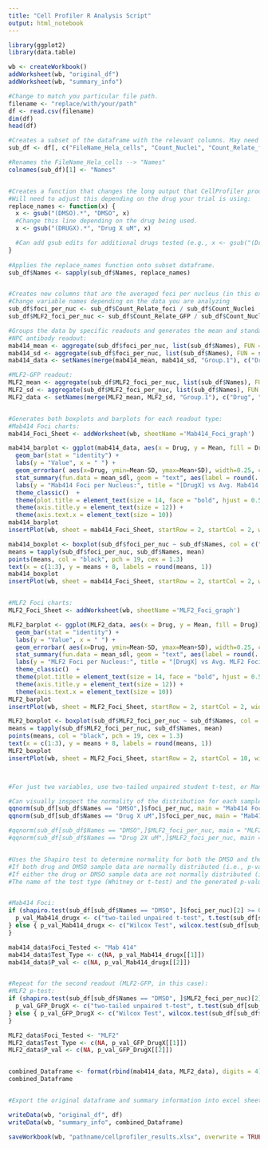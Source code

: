---
title: "Cell Profiler R Analysis Script"
output: html_notebook
---


```{r}
library(ggplot2)
library(data.table)

wb <- createWorkbook()
addWorksheet(wb, "original_df")
addWorksheet(wb, "summary_info")

#Change to match you particular file path.
filename <- "replace/with/your/path"
df <- read.csv(filename)
dim(df)
head(df)

#Creates a subset of the dataframe with the relevant columns. May need to adjust if your analysis pipeline is different.
sub_df <- df[, c("FileName_Hela_cells", "Count_Nuclei", "Count_Relate_foci", "Count_Relate_GFP")]

#Renames the FileName_Hela_cells --> "Names"
colnames(sub_df)[1] <- "Names"


#Creates a function that changes the long output that CellProfiler produces (i.e., DrugX_1_2_(c1+c2+c3).TIF) to condensed name (i.e., DrugX 100 uM)
#Will need to adjust this depending on the drug your trial is using:
replace_names <- function(x) {
  x <- gsub("(DMSO).*", "DMSO", x)
  #Change this line depending on the drug being used.
  x <- gsub("(DRUGX).*", "Drug X uM", x)

  #Can add gsub edits for additional drugs tested (e.g., x <- gsub("(Drug2X).*", "Drug2X uM", x))
}
  
#Applies the replace_names function onto subset dataframe.
sub_df$Names <- sapply(sub_df$Names, replace_names)


#Creates new columns that are the averaged foci per nucleus (in this example we are looking for 2 different types of foci)
#Change variable names depending on the data you are analyzing
sub_df$foci_per_nuc <- sub_df$Count_Relate_foci / sub_df$Count_Nuclei
sub_df$MLF2_foci_per_nuc <- sub_df$Count_Relate_GFP / sub_df$Count_Nuclei

#Groups the data by specific readouts and generates the mean and standard deviation of each group (Repeat for each readout):
#NPC antibody readout:
mab414_mean <- aggregate(sub_df$foci_per_nuc, list(sub_df$Names), FUN = mean)
mab414_sd <- aggregate(sub_df$foci_per_nuc, list(sub_df$Names), FUN = sd)
mab414_data <- setNames(merge(mab414_mean, mab414_sd, "Group.1"), c("Drug", "Mean", "SD"))

#MLF2-GFP readout:
MLF2_mean <- aggregate(sub_df$MLF2_foci_per_nuc, list(sub_df$Names), FUN = mean)
MLF2_sd <- aggregate(sub_df$MLF2_foci_per_nuc, list(sub_df$Names), FUN = sd)
MLF2_data <- setNames(merge(MLF2_mean, MLF2_sd, "Group.1"), c("Drug", "Mean", "SD"))


#Generates both boxplots and barplots for each readout type:
#Mab414 Foci charts:
mab414_Foci_Sheet <- addWorksheet(wb, sheetName ='Mab414_Foci_graph')

mab414_barplot <- ggplot(mab414_data, aes(x = Drug, y = Mean, fill = Drug)) +
  geom_bar(stat = "identity") +
  labs(y = "Value", x = " ") +
  geom_errorbar( aes(x=Drug, ymin=Mean-SD, ymax=Mean+SD), width=0.25, colour="black", alpha=0.9, size=0.6) +
  stat_summary(fun.data = mean_sdl, geom = "text", aes(label = round(..y.., 2)), vjust = -1.1, hjust = 1.1) +
  labs(y = "Mab414 Foci per Nucleus:", title = "[DrugX] vs Avg. Mab414 Foci:") +
  theme_classic()  +
  theme(plot.title = element_text(size = 14, face = "bold", hjust = 0.5)) +
  theme(axis.title.y = element_text(size = 12)) +
  theme(axis.text.x = element_text(size = 10))
mab414_barplot
insertPlot(wb, sheet = mab414_Foci_Sheet, startRow = 2, startCol = 2, width = 6, height = 6)

mab414_boxplot <- boxplot(sub_df$foci_per_nuc ~ sub_df$Names, col = c("red", "green"), ylab = "Mab414 Foci", xlab = " ", main = "[DrugX] vs Avg. Mab414 Foci:")
means = tapply(sub_df$foci_per_nuc, sub_df$Names, mean)
points(means, col = "black", pch = 19, cex = 1.3)
text(x = c(1:3), y = means + 8, labels = round(means, 1))
mab414_boxplot
insertPlot(wb, sheet = mab414_Foci_Sheet, startRow = 2, startCol = 2, width = 6, height = 6)


#MLF2 Foci charts:
MLF2_Foci_Sheet <- addWorksheet(wb, sheetName ='MLF2_Foci_graph')

MLF2_barplot <- ggplot(MLF2_data, aes(x = Drug, y = Mean, fill = Drug)) +
  geom_bar(stat = "identity") +
  labs(y = "Value", x = " ") +
  geom_errorbar( aes(x=Drug, ymin=Mean-SD, ymax=Mean+SD), width=0.25, colour="black", alpha=0.9, size=0.6) +
  stat_summary(fun.data = mean_sdl, geom = "text", aes(label = round(..y.., 2)), vjust = -1.1, hjust = 1.1) +
  labs(y = "MLF2 Foci per Nucleus:", title = "[DrugX] vs Avg. MLF2 Foci:") +
  theme_classic()  +
  theme(plot.title = element_text(size = 14, face = "bold", hjust = 0.5)) +
  theme(axis.title.y = element_text(size = 12)) +
  theme(axis.text.x = element_text(size = 10))
MLF2_barplot
insertPlot(wb, sheet = MLF2_Foci_Sheet, startRow = 2, startCol = 2, width = 6, height = 6)

MLF2_boxplot <- boxplot(sub_df$MLF2_foci_per_nuc ~ sub_df$Names, col = c("red", "green"), ylab = "MLF2 Foci", xlab = " ", main = "[DrugX] vs Avg. MLF2 Foci:")
means = tapply(sub_df$MLF2_foci_per_nuc, sub_df$Names, mean)
points(means, col = "black", pch = 19, cex = 1.3)
text(x = c(1:3), y = means + 8, labels = round(means, 1))
MLF2_boxplot
insertPlot(wb, sheet = MLF2_Foci_Sheet, startRow = 2, startCol = 10, width = 6, height = 6)



#For just two variables, use two-tailed unpaired student t-test, or Mann-Whitney (Wilcox)-if not normally distributed.

#Can visually inspect the normality of the distribution for each sample set:
qqnorm(sub_df[sub_df$Names == "DMSO",]$foci_per_nuc, main = "Mab414 Foci/Nuc (DMSO):")
qqnorm(sub_df[sub_df$Names == "Drug X uM",]$foci_per_nuc, main = "Mab414 Foci/Nuc (DrugX):")

#qqnorm(sub_df[sub_df$Names == "DMSO",]$MLF2_foci_per_nuc, main = "MLF2 Foci/Nuc (DMSO):")
#qqnorm(sub_df[sub_df$Names == "Drug 2X uM",]$MLF2_foci_per_nuc, main = "MLF2 Foci/Nuc (DrugX):")


#Uses the Shapiro test to determine normality for both the DMSO and the drug samples for each readout type.
#If both drug and DMSO sample data are normally distributed (i.e., p-value >= 0.05), then a two-tailed unpaired student t-test is performed.
#If either the drug or DMSO sample data are not normally distributed (i.e., p-value <= 0.05), Mann-Whitney (Wilcox) test is performed.
#The name of the test type (Whitney or t-test) and the generated p-value are stored in a vector before being added to the readout group summary dataframe.


#Mab414 Foci:
if (shapiro.test(sub_df[sub_df$Names == "DMSO", ]$foci_per_nuc)[2] >= 0.05 & shapiro.test(sub_df[sub_df$Names == "Drug X uM", ]$foci_per_nuc)[2] >= 0.05) {
  p_val_Mab414_drugx <- c("two-tailed unpaired t-test", t.test(sub_df[sub_df$Names == "Drug X uM", ]$foci_per_nuc, sub_df[sub_df$Names == "DMSO", ]$foci_per_nuc, alternative = "two.sided", var.equal = FALSE)[3])
} else { p_val_Mab414_drugx <- c("Wilcox Test", wilcox.test(sub_df[sub_df$Names == "Drug X uM", ]$foci_per_nuc, sub_df[sub_df$Names == "DMSO", ]$foci_per_nuc)[3])
}

mab414_data$Foci_Tested <- "Mab 414"
mab414_data$Test_Type <- c(NA, p_val_Mab414_drugx[[1]])
mab414_data$P_val <- c(NA, p_val_Mab414_drugx[[2]])


#Repeat for the second readout (MLF2-GFP, in this case):
#MLF2 p-test:
if (shapiro.test(sub_df[sub_df$Names == "DMSO", ]$MLF2_foci_per_nuc)[2] >= 0.05 & shapiro.test(sub_df[sub_df$Names == "Drug X uM", ]$MLF2_foci_per_nuc)[2] >= 0.05) {
  p_val_GFP_DrugX <- c("two-tailed unpaired t-test", t.test(sub_df[sub_df$Names == "Drug X uM", ]$MLF2_foci_per_nuc, sub_df[sub_df$Names == "DMSO", ]$MLF2_foci_per_nuc, alternative = "two.sided", var.equal = FALSE)[3])
} else { p_val_GFP_DrugX <- c("Wilcox Test", wilcox.test(sub_df[sub_df$Names == "Drug X uM", ]$MLF2_foci_per_nuc, sub_df[sub_df$Names == "DMSO", ]$MLF2_foci_per_nuc)[3])
}

MLF2_data$Foci_Tested <- "MLF2"
MLF2_data$Test_Type <- c(NA, p_val_GFP_DrugX[[1]])
MLF2_data$P_val <- c(NA, p_val_GFP_DrugX[[2]])


combined_Dataframe <- format(rbind(mab414_data, MLF2_data), digits = 4)
combined_Dataframe


#Export the original dataframe and summary information into excel sheet.

writeData(wb, "original_df", df)
writeData(wb, "summary_info", combined_Dataframe)

saveWorkbook(wb, "pathname/cellprofiler_results.xlsx", overwrite = TRUE)

```
